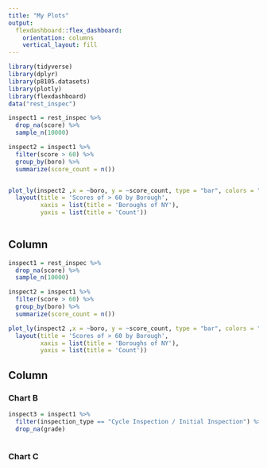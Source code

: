 ```yaml
---
title: "My Plots"
output: 
  flexdashboard::flex_dashboard:
    orientation: columns
    vertical_layout: fill
---
```


```r
library(tidyverse)
library(dplyr)
library(p8105.datasets)
library(plotly)
library(flexdashboard)
data("rest_inspec")
```

```r
inspect1 = rest_inspec %>% 
  drop_na(score) %>% 
  sample_n(10000) 

inspect2 = inspect1 %>% 
  filter(score > 60) %>% 
  group_by(boro) %>% 
  summarize(score_count = n())


plot_ly(inspect2 ,x = ~boro, y = ~score_count, type = "bar", colors = "viridis") %>% 
  layout(title = 'Scores of > 60 by Borough',
         xaxis = list(title = 'Boroughs of NY'),
         yaxis = list(title = 'Count'))
  
```

Column {data-width=650}
------------------------------------

```r
inspect1 = rest_inspec %>% 
  drop_na(score) %>% 
  sample_n(10000) 

inspect2 = inspect1 %>% 
  filter(score > 60) %>% 
  group_by(boro) %>% 
  summarize(score_count = n())

plot_ly(inspect2 ,x = ~boro, y = ~score_count, type = "bar", colors = "viridis") %>% 
  layout(title = 'Scores of > 60 by Borough',
         xaxis = list(title = 'Boroughs of NY'),
         yaxis = list(title = 'Count'))
```

Column {data-width=350}
------------------------------------

### Chart B

```r
inspect3 = inspect1 %>% 
  filter(inspection_type == "Cycle Inspection / Initial Inspection") %>% 
  drop_na(grade)
  
```

### Chart C 
